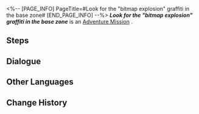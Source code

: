 <%-- [PAGE_INFO]
PageTitle=#Look for the "bitmap explosion" graffiti in the base zone#
[END_PAGE_INFO] --%>
{{Stub|Dialogue.}}
{{Mission Infobox
|id            = 8000152
|title         = 
|image         = <!--Mission Look for the "bitmap explosion" graffiti in the base zone.png-->
|type          = Adventure
|event_name    = 
|chapter       = 
|requirements  = [[Companion Mission]] ''[[Punklorde Mentality]]'' completed
|summary       = <!--official mission summary from Fate's Atlas-->
|characters    = Trailblazer
|startLocation = [[<!--starting world-->]] - [[<!--starting area-->]]
|world         = <!--starting world-->
|area          = <!--starting area-->
|prev          = 
|next          = 
|exp           = 
|credits       = 
|stellarJade   = 
|other         = 
}}
'''''Look for the "bitmap explosion" graffiti in the base zone''''' is an [[Adventure Mission]]<!--in [world]-->.

==Steps==


<!--
==Gameplay Notes==

--><!--
==Trial Character==

-->
==Dialogue==
{{Stub Dialogue}}
{{Dialogue Start}}
:{{tx}}
{{Dialogue End}}

==Other Languages==
{{Other Languages
|en   = Look for the "bitmap explosion" graffiti in the base zone
|zhs  = 寻找基座舱段的「爆破位图」涂鸦
|zht  = 尋找基座艙段的「爆破點陣圖」塗鴉
|ja   = ベース部分にある「爆破ビットマップ」のラクガキを見つける
|ko   = 베이스 캐빈의 「폭파 비트맵」 그래피티 찾기
|es   = Busca el grafiti de la explosión de mapas de bits en la zona de la base
|fr   = Trouver le graffiti «&nbsp;Explosion bitmap&nbsp;» dans la Zone de base
|ru   = Найдите все граффити «Взрыв битового изображения» в Базовой зоне
|th   = ตามหากราฟฟิตี้ "Bitmap Explosion" ใน Base Zone
|vi   = Tìm graffiti "Bitmap Bùng Nổ" trong Khoang Cơ Sở
|de   = Finde das Graffiti „Bitmap-Explosion“ in der Basiszone.
|id   = Temukan grafiti "Bitmap Explosion" di Base Zone
|pt   = Procure pelo grafite "Explosão de Bitmap" na Zona Base
}}

==Change History==
{{Change History|1.1}}
